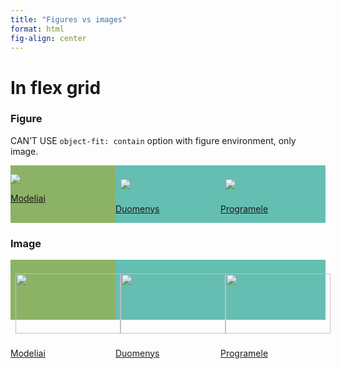 ```yaml
---
title: "Figures vs images"
format: html
fig-align: center
---
```


# In flex grid

### Figure

CAN'T USE `object-fit: contain` option with figure environment, only image.

::: {.d-grid .gap-2}
::: {.row style="width: 100%; display: flex;"}
::: {.col .mx-1 style="background-color: #8cb365; width: 33.3333%;"}
![](images/models-1.webp){.image .sm-padding}

::: text-center
[Modeliai](/pages/empty.qmd)
:::
:::

::: {.col .mx-1 style="background-color: #65beb2; width: 33.3333%;"}
![](images/datasets-1.webp){.image style="padding: 5%;"}

::: text-center
[Duomenys](/pages/empty.qmd)
:::
:::

::: {.col .mx-1 style="background-color: #65beb2; width: 33.3333%;"}
![](images/fishsizeproject-1.webp){.image style="padding: 5%;"}

::: text-center
[Programele](/pages/empty.qmd)
:::
:::

<!-- end of row -->
:::

<!-- end of grid -->
:::

### Image

::: {.d-grid .gap-2}
::: {.row style="width: 100%; display: flex;"}
::: {.col .mx-1 style="background-color: #8cb365; width: 33.3333%;"}
<img src="images/models-1.webp" style="position: relative; width: 100%; height: 100%; object-fit: contain; padding: 5%;"/>

::: text-center
[Modeliai](/pages/empty.qmd)
:::
:::

::: {.col .mx-1 style="background-color: #65beb2; width: 33.3333%;"}
<img src="images/datasets-1.webp" style="position: relative; width: 100%; height: 100%; object-fit: contain; padding: 5%;"/>

::: text-center
[Duomenys](/pages/empty.qmd)
:::
:::

::: {.col .mx-1 style="background-color: #65beb2; width: 33.3333%;"}
<img src="images/fishsizeproject-1.webp" style="position: relative; width: 100%; height: 100%; object-fit: contain; padding: 5%;"/>

::: text-center
[Programele](/pages/empty.qmd)
:::
:::

<!-- end of row -->
:::

<!-- end of grid -->
:::
